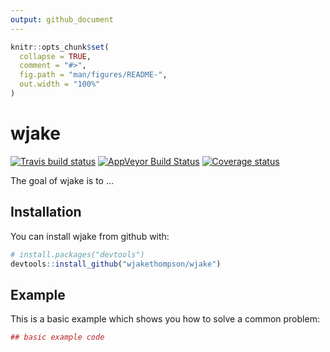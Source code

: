 ```yaml
---
output: github_document
---
```


<!-- README.md is generated from README.Rmd. Please edit that file -->

```r
knitr::opts_chunk$set(
  collapse = TRUE,
  comment = "#>",
  fig.path = "man/figures/README-",
  out.width = "100%"
)
```
# wjake

[![Travis build status](https://travis-ci.org/wjakethompson/wjake.svg?branch=master)](https://travis-ci.org/wjakethompson/wjake)
[![AppVeyor Build Status](https://ci.appveyor.com/api/projects/status/github/wjakethompson/wjake?branch=master&svg=true)](https://ci.appveyor.com/project/wjakethompson/wjake)
[![Coverage status](https://codecov.io/gh/wjakethompson/wjake/branch/master/graph/badge.svg)](https://codecov.io/github/wjakethompson/wjake?branch=master)

The goal of wjake is to ...

## Installation

You can install wjake from github with:

```r
# install.packages("devtools")
devtools::install_github("wjakethompson/wjake")
```

## Example

This is a basic example which shows you how to solve a common problem:

```r
## basic example code
```
